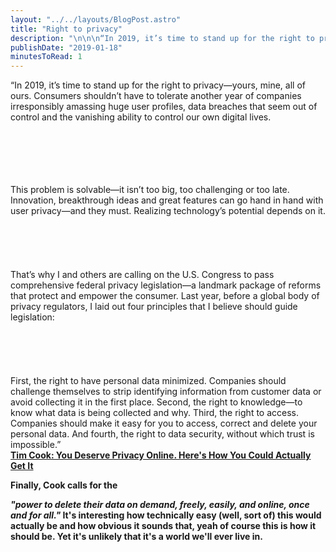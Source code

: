 ```yaml
---
layout: "../../layouts/BlogPost.astro"
title: "Right to privacy"
description: "\n\n\n“In 2019, it’s time to stand up for the right to privacy—yours, mine, all of ours. Consumers shouldn’t have to tolerate another year of companies irresponsibly amassing huge user profiles, data breaches that seem out of control and the vanishing ability to control our own digital lives.\n\n\n\n\n\nThis problem is solvable—it isn’t too big, too challenging or too late. Innovation, breakthrough ideas and great features can go hand in hand with user privacy—and they must. Realizing technology’s potent"
publishDate: "2019-01-18"
minutesToRead: 1
---
```


<div class="blockquote">
</div>
<div>
<p>“In 2019, it’s time to stand up for the right to privacy—yours, mine, all of ours. Consumers shouldn’t have to tolerate another year of companies irresponsibly amassing huge user profiles, data breaches that seem out of control and the vanishing ability to control our own digital lives. </p>
<br>
<br>
</br>
<br>
<br> This problem is solvable—it isn’t too big, too challenging or too late. Innovation, breakthrough ideas and great features can go hand in hand with user privacy—and they must. Realizing technology’s potential depends on it. </br>
<br>
<br>
</br>
<br>
<br> That’s why I and others are calling on the U.S. Congress to pass comprehensive federal privacy legislation—a landmark package of reforms that protect and empower the consumer. Last year, before a global body of privacy regulators, I laid out four principles that I believe should guide legislation: </br>
<br>
<br>
</br>
<br>
<br> First, the right to have personal data minimized. Companies should challenge themselves to strip identifying information from customer data or avoid collecting it in the first place. Second, the right to knowledge—to know what data is being collected and why. Third, the right to access. Companies should make it easy for you to access, correct and delete your personal data. And fourth, the right to data security, without which trust is impossible.” </br>
<strong>
<a href="http://time.com/collection/davos-2019/5502591/tim-cook-data-privacy/?ref="antonsten".com">Tim Cook: You Deserve Privacy Online. Here's How You Could Actually Get It </a>
</div>
<p>Finally, Cook calls for the </p>
<em>"power to delete their data on demand, freely, easily, and online, once and for all."</em>
 It's interesting how technically easy (well, sort of) this would actually be and how obvious it sounds that, yeah of course this is how it should be. Yet it's unlikely that it's a world we'll ever live in.</p>
